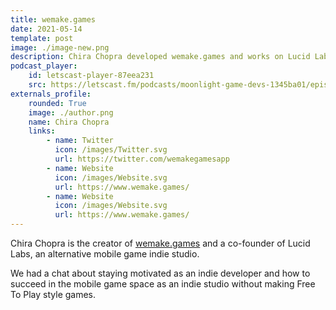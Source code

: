 ```yaml
---
title: wemake.games
date: 2021-05-14
template: post
image: ./image-new.png
description: Chira Chopra developed wemake.games and works on Lucid Labs, a mobile game development studio.
podcast_player:
    id: letscast-player-87eea231
    src: https://letscast.fm/podcasts/moonlight-game-devs-1345ba01/episodes/creating-experimental-premium-games-on-mobile/iframe-player?size=l
externals_profile:
    rounded: True
    image: ./author.png
    name: Chira Chopra
    links:
        - name: Twitter
          icon: /images/Twitter.svg
          url: https://twitter.com/wemakegamesapp
        - name: Website
          icon: /images/Website.svg
          url: https://www.wemake.games/
        - name: Website
          icon: /images/Website.svg
          url: https://www.wemake.games/
---
```


Chira Chopra is the creator of [wemake.games](https://wemake.games) and a co-founder of Lucid Labs, an alternative mobile game indie studio.

We had a chat about staying motivated as an indie developer and how to succeed in the mobile game space as an indie studio without making Free To Play style games.
